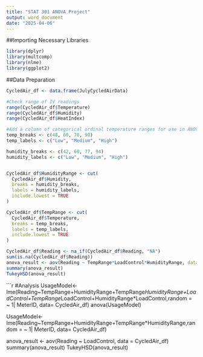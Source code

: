 ---
title: "STAT 301 ANOVA Project"
output: word_document
date: "2025-04-06"
---

##Importing Necessary Libraries
```{r}
library(dplyr)
library(multcomp)
library(nlme)
library(ggplot2)
```

##Data Preparation
```{r}

CycledAir_df <- data.frame(JulyCycledAirData)

#Check range of IV readings
range(CycledAir_df$Temperature)
range(CycledAir_df$Humidity)
range(CycledAir_df$HeatIndex)

#Add a column of categorical ordinal temperature ranges for use in ANOVA
temp_breaks <- c(48, 60, 70, 90)
temp_labels <- c("Low", "Medium", "High")

humidity_breaks <- c(42, 60, 77, 94)
humidity_labels <- c("Low", "Medium", "High")


CycledAir_df$HumidityRange <- cut(
  CycledAir_df$Humidity,
  breaks = humidity_breaks,
  labels = humidity_labels,
  include.lowest = TRUE
)

CycledAir_df$TempRange <- cut(
  CycledAir_df$Temperature,
  breaks = temp_breaks,
  labels = temp_labels,
  include.lowest = TRUE
)
```

```{r}
CycledAir_df$Reading <- na_if(CycledAir_df$Reading, "NA")
sum(is.na(CycledAir_df$Reading))
anova_result <- aov(Reading ~ TempRange*LoadControl*HumidityRange, data = CycledAir_df)
summary(anova_result)
TukeyHSD(anova_result)
```




```{r}
#Analysis
UsageModel<-lme(Reading~TempRange+HumidityRange+TempRange*HumidityRange+LoadControl+TempRange*LoadControl+HumidityRange*LoadControl,random = ~ 1| MeterID, data= CycledAir_df)
anova(UsageModel)

UsageModel<-lme(Reading~TempRange+HumidityRange+TempRange*HumidityRange,random = ~ 1| MeterID, data= CycledAir_df)

anova_result <- aov(Reading ~ LoadControl, data = CycledAir_df)
summary(anova_result)
TukeyHSD(anova_result)
